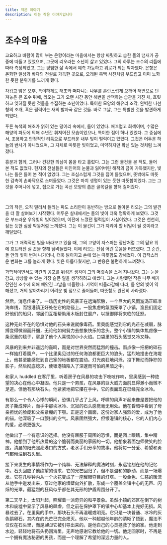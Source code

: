 ```yaml
---
title: 작은 이야기
description: 이는 작은 이야기입니다
---
```


# 조수의 마음

고요하고 바람이 많이 부는 은항이라는 마을에서는 항상 짜릿하고 습한 돌의 냄새가 공중에 떠돌고 있었으며, 그곳에 리오라는 소년이 살고 있었다. 그의 하루는 조수의 리듬에 따라 측정되었고, 그는 평범한 삶 속에서 예측 가능하고 위로가 되는 박자였다. 은항은 온화한 일상과 바다의 전설로 가득한 곳으로, 오래된 흑백 사진처럼 부드럽고 이미 노화한 듯한 분위기를 느끼게 했다.

차갑고 맑은 오후, 특이하게도 해초와 떠다니는 나무를 혼란스럽게 으깨어 해변으로 던져놓은 큰 조수 뒤에, 리오는 그가 오랜 시간 동안 해변을 산책하는 습관을 가진 채, 흐릿하고 잊혀질 듯한 것들을 수집하는 소년이었다. 특이한 모양의 해유리 조각, 완벽한 나선형의 조개, 혹은 펄럭이는 새의 발자국 같은 것들. 바로 그날, 그는 특별한 것을 발견하게 되었다.

푸른 녹색의 해초가 얽혀 있는 덩어리 속에서, 돌이 있었다. 매끄럽고 회색이며, 수많은 해양의 파도에 의해 수년간 휘저어진 모습이었으나, 특이한 점이 하나 있었다. 그 중심에서, 조용하고 안정적인 리듬으로 부드러운 내부 빛이 펄럭이고 있었다. 그것은 어두운 하늘의 반사가 아니었으며, 그 자체로 따뜻한 빛이었고, 미약하지만 확신 있는 것처럼 느껴졌다.

흥분과 함께, 그러나 건강한 의심이 몸을 타고 흘렀다. 그는 그런 물건을 본 적도, 들어 본 적도 없었다. 현지의 전설들은 미인어의 눈물과 잃어버린 해적의 금이 가득했지만, 빛나는 돌은 들어 본 적이 없었다. 그는 조심스럽게 그것을 집어 들었으며, 뜻밖에도 따뜻한 감촉이 손바닥으로 스며들었다. 그것은 마치 생명이 있는 듯한 따뜻함이었다. 그는 그것을 주머니에 넣고, 집으로 가는 곡선 모양의 좁은 골목길을 향해 걸어갔다.

<br />

그의 작은, 오직 멀리서 들리는 파도 소리만이 동반하는 방으로 돌아온 리오는 그의 발견을 더 잘 살펴보기 시작했다. 어두운 실내에서는 돌의 빛이 더욱 명확하게 보였다. 그것은 부드러운 우유빛의 빛이었으며, 이전에 느꼈던 펄럭임이 사실이었다. 그것은 천천히, 잠든 듯한 심장 박동처럼 느껴졌다. 그는 이 물건이 그가 지켜야 할 비밀이 될 것이라고 깨달았다.

그가 그 매력적인 빛을 바라보고 있을 때, 그의 고양이 자스퍼는 장난처럼 그의 담요 위에 흐트러진 실 끈을 향해 덤벼들었다. 이에 리오는 진심 어린 웃음을 터뜨렸다. 그 순간, 돌 안의 빛이 번져 나가더니, 더욱 밝아지고 손에 있는 따뜻함도 강해졌다. 이 갑작스러운 변화는 그를 놀라게 했다. 빛은 아름다웠지만, 그 반응은 불편하게 느껴졌다.

과학적이면서도 약간의 공포를 뒤섞은 생각이 그의 머릿속을 스쳐 지나갔다. 그는 눈을 감고, 상상할 수 있는 가장 슬픈 일을 생각하려고 애썼다. 그는 사랑했던 작은 나무 배가 잔인한 조수에 의해 빼앗긴 그날을 떠올렸다. 기억이 떠올라감에 따라, 돌 안의 빛이 약해졌고, 거의 알아차리기 어려운 빛 점으로 줄어들며, 따뜻함도 완전히 사라졌다.

然后，消息传来了。一场历史性的风暴正在远海酝酿，一个巨大的风雨漩涡正瞄准海岸线，而银港镇正好处在它的路径上。一股焦虑的氛围笼罩了小镇，渔民们固定好他们的船只，邻居们互相帮助用木板封住窗户，以抵御即将来临的狂怒。

这种无处不在的恐惧对他的石头来说就像毒药。里奥能感觉到它的光芒在减弱，脉搏变得微弱而纤细，无论他如何努力去想象快乐的念头。整个小镇的集体焦虑像一条沉重的毯子，窒息了他个人喜悦的小小火焰。口袋里的石头感觉又冷又静。

风暴的到来并非遥远的轰鸣，而是对世界突然而猛烈的撞击。雨点像一把把的碎石一样抽打着窗户。一个比里奥见过的任何海浪都更巨大的浪头，猛烈地撞击在海堤上，他甚至能感觉到自己家的地板都在震动。灯光疯狂地闪烁，投下舞动而狰狞的影子，然后彻底熄灭，使银港镇陷入了深邃而可怕的黑暗之中。

和家人 huddled 在客厅里，听着房子在风暴的攻击下吱吱作响，里奥感到一种绝望的决心在他心中凝固。他只是一个男孩，在风暴的巨大威力面前显得渺小而微不足道。但他有那块石头。他紧紧地把它攥在手中，它的表面现在已经完全冰冷。

有那么一个令人心悸的瞬间，恐惧几乎占了上风。呼啸的风声听起来像是要把他的房子撕成碎片，而手中那块冰冷、沉寂的石头感觉毫无用处。他在昏暗中看到了母亲担忧的脸庞和父亲紧绷的下颚。正是这个画面，这份对家人强烈的爱，成为了他的锚。他深吸了一口颤抖的空气。风暴固然强大，但银港镇的核心，它的人们内心的爱，必须更强大。

他做出了一个有意识的选择。他没有屈服于周围的恐惧，而是闭上眼睛，集中精神。他想到了他所热爱的这个脆弱而美丽的家园的一切。他想象着面包师微笑的脸庞，清晨的阳光照亮港口的方式，老水手们分享的故事。他将每一分爱、希望和勇气都倾注到石头里。

接下来发生的事情将作为一个纯粹、无法解释的魔法时刻，永远铭刻在他的记忆中。石头回应了他绝望的请求，它的光芒回归了，但不是温和的脉动，而是一场爆发。它在几秒钟内从一个火花变成了一座耀眼夺目的灯塔。一股金色、仁慈的暖流从他手中迸发出来，穿过他家的墙壁向外扩散，形成一个覆盖全镇中心的无声、闪烁的光罩。最猛烈的狂风似乎都在其无形的护盾周围分开了。

第二天早上，太阳升起，照耀着一派奇异的和平景象。虽然小镇的郊区在倒下的树木和废墟中显示了风暴的肆虐，但之前在保护罩下的镇中心却基本上完好无损。风暴过去了。在里奥的手中，那块石头不再温暖或明亮。它只是一块普通、冰冷的灰色鹅卵石，其内在的光芒已完全熄灭。他以一种超越他年龄的清晰了悟到，魔法不仅仅在石头里，而是*通过*它被引导出来的。是他自己的心灵拯救了他的家。他走到水边，轻轻地将石头扔回海里，无声地感谢它教给他的一切。他走回家时，不再是一个拥有魔法秘密的男孩，而是一个理解了希望的深远力量的人。